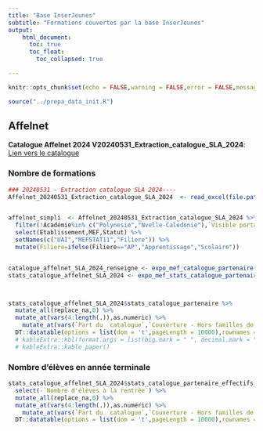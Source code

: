 ```yaml
---
title: "Base InserJeunes"
subtitle: "Formations couvertes par la base InserJeunes"
output: 
    html_document:
      toc: true
      toc_float:
        toc_collapsed: true

---
```


```r
knitr::opts_chunk$set(echo = FALSE,warning = FALSE,error = FALSE,message = FALSE)

source("../prepa_data_init.R")

```

## Affelnet

**Catalogue Affelnet 2024 V20240531_Extraction_catalogue_SLA_2024**: [Lien vers le catalogue](https://docs.google.com/spreadsheets/d/1i3URB63eaiQJ9UfteY4_PULom_I5f1wK/edit#gid=397487575)

### Nombre de formations


```r
### 20240531 - Extraction catalogue SLA 2024----
Affelnet_20240531_Extraction_catalogue_SLA_2024  <- read_excel(file.path(chemin_racine_data,"affelnet/2024/20240531 - Catalogue offres voie professionnelle - AFFELNET.xlsx") ) 


affelnet_simpli  <- Affelnet_20240531_Extraction_catalogue_SLA_2024 %>% 
  filter(!Académie%in% c("Polynesie","Nvelle-Caledonie"),`Visible portail`=="O") %>% 
  select(Etablissement,MEF,Statut) %>% 
  setNames(c("UAI","MEFSTAT11","Filiere")) %>% 
  mutate(Filiere=ifelse(Filiere=="AP","Apprentissage","Scolaire")) 


catalogue_affelnet_SLA_2024_renseigne <- expo_mef_catalogue_partenaire(catalogue_init = affelnet_simpli,type_source = "affelnet")
stats_catalogue_affelnet_SLA_2024 <- expo_mef_stats_catalogue_partenaire(catalogue_partenaire_renseigne = catalogue_affelnet_SLA_2024_renseigne)



stats_catalogue_affelnet_SLA_2024$stats_catalogue_partenaire %>%
  mutate_all(replace_na,0) %>% 
  mutate_at(vars(4:length(.)),as.numeric) %>% 
    mutate_at(vars(`Part du  catalogue`,`Couverture - Hors familles de métiers`,`Couverture - Familles de métiers`,contains("(%)")),scales::percent,accuracy=0.1) %>% 
  DT::datatable(options = list(dom = 't',pageLength = 10000),rownames = F)
  # kableExtra::kbl(format.args = list(big.mark = " ", decimal.mark = ",")) %>%
  # kableExtra::kable_paper()
```

### Nombre d'élèves en année terminale

```r
stats_catalogue_affelnet_SLA_2024$stats_catalogue_partenaire_effectifs_temp %>%
  select(-`Nombre d'élèves à la rentrée`) %>% 
  mutate_all(replace_na,0) %>% 
  mutate_at(vars(4:length(.)),as.numeric) %>% 
    mutate_at(vars(`Part du  catalogue`,`Couverture - Hors familles de métiers`,`Couverture - Familles de métiers`,contains("(%)")),scales::percent,accuracy=0.1) %>% 
  DT::datatable(options = list(dom = 't',pageLength = 10000),rownames = F)

```


